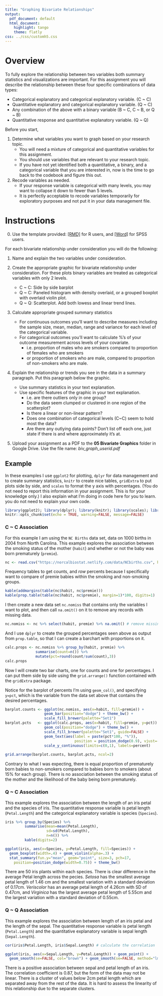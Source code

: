 ```yaml
---
title: "Graphing Bivariate Relationships"
output:
  pdf_document: default
  html_document:
    highlight: tango
    theme: flatly
css: ../css/customh5.css
---
```


# Overview

To fully explore the relationship between two variables both summary statistics and visualizations are important. For this assignment you will describe the relationship between these four specific combinations of data types: 

* Categorical explanatory and categorical explanatory variable. (C ~ C)
* Quantitative explanatory and categorical explanatory variable. (Q ~ C)
* Any combination of the above with a binary variable (B ~ C, C ~ B, or Q ~ B)
* Quantitative response and quantitative explanatory variable. (Q ~ Q)


Before you start, 

1. Determine what variables you want to graph based on your research topic. 
    * You will need a mixture of categorical and quantitative variables for this assignment. 
    * You should use variables that are relevant to your research topic. 
    * If you have not yet identified both a quantitative, a binary, and a categorical variable that you are interested in, now is the time to go back to the codebook and figure this out. 
2. Recode variables as needed. 
    * If your response variable is categorical with many levels, you may want to collapse it down to fewer than 5 levels. 
    * It is perfectly acceptable to recode variables temporarily for exploratory purposes and not put it in your data management file.


# Instructions

0. Use the template provided: [[RMD]](bivariate_graphing_template.Rmd) for R users, and [[Word]](bivariate_graphing_template.docx) for SPSS users. 

For each bivariate relationship under consideration you will do the following: 

1. Name and explain the two variables under consideration. 

2. Create the appropriate graphic for bivariate relationship under consideration. For these plots binary variables are treated as categorical variables with only 2 levels. 
    * C ~ C: Side by side barplot
    * Q ~ C: Paneled histogram with density overlaid, or a grouped boxplot with overlaid violin plot. 
    * Q ~ Q: Scatterplot. Add both lowess and linear trend lines.

3. Calculate appropriate grouped summary statistics
    * For continuous outcomes you'll want to describe measures including the sample size, mean, median, range and variance for each level of the categorical variable. 
    * For categorical outcomes you'll want to calculate %'s of your outcome measurement across levels of your covariate. 
        - i.e. proportion of males who are smokers compared to proportion of females who are smokers
        - or proportion of smokers who are male, compared to proportion of non-smokers who are male. 

4. Explain the relationship or trends you see in the data in a summary paragraph. Put this paragraph below the graphic. 
    * Use summary statistics in your text explanation. 
    * Use specific features of the graphic in your text explanation.
        - i.e. are there outliers only in one group?
        - Do the data seem clumped or clustered in one region of the scatterplot? 
        - Is there a linear or non-linear pattern? 
        - Does one combination of categorical levels (C~C) seem to hold most the data? 
        - Are there any outlying data points? Don't list off each one, just state if there is and where approximately it's at. 

5. Upload your assignment as a PDF to the **05 Bivariate Graphics** folder in Google Drive. Use the file name: _biv_graph_userid.pdf_


## Example
In these examples I use `ggplot2` for plotting, `dplyr` for data management and to create summary statistics, `knitr` to create nice tables, `gridExtra` to put plots side by side, and `scales` to format the y axis with percentages. (You do not need to report this information in your assignment. This is for your knowledge only.) I also explain what I'm doing in code here for you to learn. you do not need to explain your own code. 
```r
library(ggplot2); library(dplyr); library(knitr); library(scales); library(gridExtra)
knitr::opts_chunk$set(echo = TRUE, warning=FALSE, message=FALSE)
```


### C ~ C Association
For this example I am using the `NC Births` data set, data on 1000 births in 2004 from North Carolina. 
This example explores the association between the smoking status of the mother (`habit`) and whether or not the baby was born prematurely (`premie`). 

```r
nc <- read.csv("https://norcalbiostat.netlify.com/data/NCbirths.csv", header=TRUE)
```

Frequency tables to get counts, and _row_ percents because I specifically want to compare of premie babies within the smoking and non-smoking groups. 
```r
kable(addmargins(table(nc$habit, nc$premie)))
kable(prop.table(table(nc$habit, nc$premie), margin=1)*100, digits=1)
```

I then create a new data set `nc.nomiss` that contains only the variables I want to plot, and then call `na.omit()` on it to remove any records with missing data. 
```r
nc.nomiss <- nc %>% select(habit, premie) %>% na.omit() # remove missing data before plotting
```

And I use `dplyr` to create the grouped percentages seen above as output from `prop.table`, so that I can create a barchart with proportions on it. 
```r
calc.props <- nc.nomiss %>% group_by(habit, premie) %>%
              summarise(count=n()) %>%
              mutate(pct=round(count/sum(count),3))
calc.props
```

Now I will create two bar charts, one for counts and one for percentages. I can put them side by side using the `grid.arrange()` function contained with the `gridExtra` package. 

Notice for the barplot of percents I'm using `geom_col()`, and specifying `y=pct`, which is the variable from the data set above that contains the desired percentages.

```r
barplot.counts <- ggplot(nc.nomiss, aes(x=habit, fill=premie)) + 
                  geom_bar(position="dodge") + theme_bw() + 
                  scale_fill_brewer(palette="Set1")
barplot.pcts   <- ggplot(calc.props, aes(x=habit, fill=premie, y=pct)) +
                  geom_col(position="dodge") + theme_bw() + 
                  scale_fill_brewer(palette="Set1", guide=FALSE) + 
                  geom_text(aes(label = paste(pct*100, "%")), 
                                position = position_dodge(0.9), vjust=-.5) + 
                  scale_y_continuous(limits=c(0,1), labels=percent)
                  
grid.arrange(barplot.counts, barplot.pcts, ncol=2)
```


Contrary to what I was expecting, there is equal proportion of prematurely born babies to non-smokers compared to babies born to smokers (about 15% for each group). There is no association between the smoking status of the mother and the likelihood of the baby being born prematurely. 



### Q ~ C Association

This example explores the association between the length of an iris petal and the species of iris. The quantitative response variable is petal length (`Petal.Length`) and the categorical explanatory variable is species (`Species`). 

```r
iris %>% group_by(Species) %>% 
         summarise(mean=mean(Petal.Length), 
                   sd=sd(Petal.Length), 
                   n=n()) %>% 
         kable(digits=2)

ggplot(iris, aes(x=Species, y=Petal.Length, fill=Species)) + 
  geom_boxplot(width=.4) + geom_violin(alpha=.3) + 
  stat_summary(fun.y="mean", geom="point", size=3, pch=17, 
    position=position_dodge(width=0.75)) + theme_bw()
```

There are 50 iris plants within each species. There is clear difference in the average Petal length across the pecies. _Setosa_ has the smallest average petal length of 1.46 cm and the smallest variation with a standard deviation of 0.17cm.  _Veriscolor_ has an average petal length of 4.26cm with SD of 0.47cm, and _Virginica_ has the largest average petal length of 5.55cm and the largest variation with a standard deviation of 0.55cm.  

### Q ~ Q Association

This example explores the association between length of an iris petal and the length of the sepal. The quantitative response variable is petal length (`Petal.Length`) and the quantitative explanatory variable is sepal length (`Sepal.Length`).

```r
cor(iris$Petal.Length, iris$Sepal.Length) # calculate the correlation

ggplot(iris, aes(x=Sepal.Length, y=Petal.Length)) + geom_point() + 
  geom_smooth(se=FALSE, col="brown") + geom_smooth(se=FALSE, method="lm")
```

There is a positive association between sepal and petal length of an iris. The correlation coefficient is 0.87, but the form of the data may not be linear. There is a cluster of values below 2cm petal length which are separated away from the rest of the data. It is hard to assess the linearity of this relationship due to the separate clusters. 








